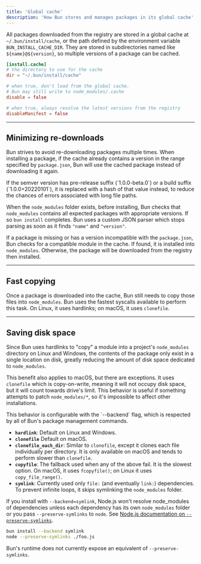 ```yaml
---
title: 'Global cache'
description: 'How Bun stores and manages packages in its global cache'
---
```


All packages downloaded from the registry are stored in a global cache at `~/.bun/install/cache`, or the path defined by the environment variable `BUN_INSTALL_CACHE_DIR`. They are stored in subdirectories named like `${name}@${version}`, so multiple versions of a package can be cached.

<Accordion title="Configuring cache behavior">

```toml bunfig.toml icon="settings"
[install.cache]
# the directory to use for the cache
dir = "~/.bun/install/cache"

# when true, don't load from the global cache.
# Bun may still write to node_modules/.cache
disable = false

# when true, always resolve the latest versions from the registry
disableManifest = false
```

</Accordion>

---

## Minimizing re-downloads

Bun strives to avoid re-downloading packages multiple times. When installing a package, if the cache already contains a version in the range specified by `package.json`, Bun will use the cached package instead of downloading it again.

<Accordion title="Installation details">
If the semver version has pre-release suffix (`1.0.0-beta.0`) or a build suffix (`1.0.0+20220101`), it is replaced with a hash of that value instead, to reduce the chances of errors associated with long file paths.

When the `node_modules` folder exists, before installing, Bun checks that `node_modules` contains all expected packages with appropriate versions. If so `bun install` completes. Bun uses a custom JSON parser which stops parsing as soon as it finds `"name"` and `"version"`.

If a package is missing or has a version incompatible with the `package.json`, Bun checks for a compatible module in the cache. If found, it is installed into `node_modules`. Otherwise, the package will be downloaded from the registry then installed.

</Accordion>

---

## Fast copying

Once a package is downloaded into the cache, Bun still needs to copy those files into `node_modules`. Bun uses the fastest syscalls available to perform this task. On Linux, it uses hardlinks; on macOS, it uses `clonefile`.

---

## Saving disk space

Since Bun uses hardlinks to "copy" a module into a project's `node_modules` directory on Linux and Windows, the contents of the package only exist in a single location on disk, greatly reducing the amount of disk space dedicated to `node_modules`.

This benefit also applies to macOS, but there are exceptions. It uses `clonefile` which is copy-on-write, meaning it will not occupy disk space, but it will count towards drive's limit. This behavior is useful if something attempts to patch `node_modules/*`, so it's impossible to affect other installations.

<Accordion title="Installation strategies">
This behavior is configurable with the `--backend` flag, which is respected by all of Bun's package management commands.

- **`hardlink`**: Default on Linux and Windows.
- **`clonefile`** Default on macOS.
- **`clonefile_each_dir`**: Similar to `clonefile`, except it clones each file individually per directory. It is only available on macOS and tends to perform slower than `clonefile`.
- **`copyfile`**: The fallback used when any of the above fail. It is the slowest option. On macOS, it uses `fcopyfile()`; on Linux it uses `copy_file_range()`.
- **`symlink`**: Currently used only `file:` (and eventually `link:`) dependencies. To prevent infinite loops, it skips symlinking the `node_modules` folder.

If you install with `--backend=symlink`, Node.js won't resolve node_modules of dependencies unless each dependency has its own `node_modules` folder or you pass `--preserve-symlinks` to `node`. See [Node.js documentation on `--preserve-symlinks`](https://nodejs.org/api/cli.html#--preserve-symlinks).

```bash terminal icon="terminal"
bun install --backend symlink
node --preserve-symlinks ./foo.js
```

Bun's runtime does not currently expose an equivalent of `--preserve-symlinks`.

</Accordion>
